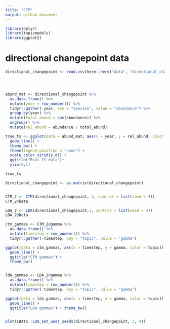 ```yaml
---
title: "CTM"
output: github_document
---
```


```r

library(dplyr)
library(topicmodels)
library(ggplot2)
```

# directional changepoint data

```r

directional_changepoint <- read.csv(here::here("data", "directional_changepoint.csv"), stringsAsFactors = F)




abund_mat <- directional_changepoint %>%
  as.data.frame() %>%
  mutate(year = row_number()) %>%
  tidyr::gather(-year, key = "species", value = "abundance") %>%
  group_by(year) %>%
  mutate(total_abund = sum(abundance)) %>%
  ungroup() %>%
  mutate(rel_abund = abundance / total_abund)

true_ts <- ggplot(data = abund_mat, aes(x = year, y = rel_abund, color = species)) +
  geom_line() +
  theme_bw() +
  theme(legend.position = "none") +
  scale_color_viridis_d() +
  ggtitle("Real TS data")+
  ylim(0,1)

true_ts

directional_changepoint <- as.matrix(directional_changepoint)


CTM_2 <- CTM(directional_changepoint, 3, control = list(seed = 4))
CTM_2@beta

LDA_2 <- LDA(directional_changepoint,3, control = list(seed = 4))
LDA_2@beta

ctm_gammas <- CTM_2@gamma %>%
  as.data.frame() %>%
  mutate(timestep = row_number()) %>%
  tidyr::gather(-timestep, key = "topic", value = "gamma")

ggplot(data = ctm_gammas, aes(x = timestep, y = gamma, color = topic)) + 
  geom_line() +
  ggtitle("CTM gammas") + 
  theme_bw()


lda_gammas <- LDA_2@gamma %>%
  as.data.frame() %>%
  mutate(timestep = row_number()) %>%
  tidyr::gather(-timestep, key = "topic", value = "gamma")

ggplot(data = lda_gammas, aes(x = timestep, y = gamma, color = topic)) + 
  geom_line() +
  ggtitle("LDA gammas") + theme_bw()


plot(LDATS::LDA_set_user_seeds(directional_changepoint, 3, 4))

```
